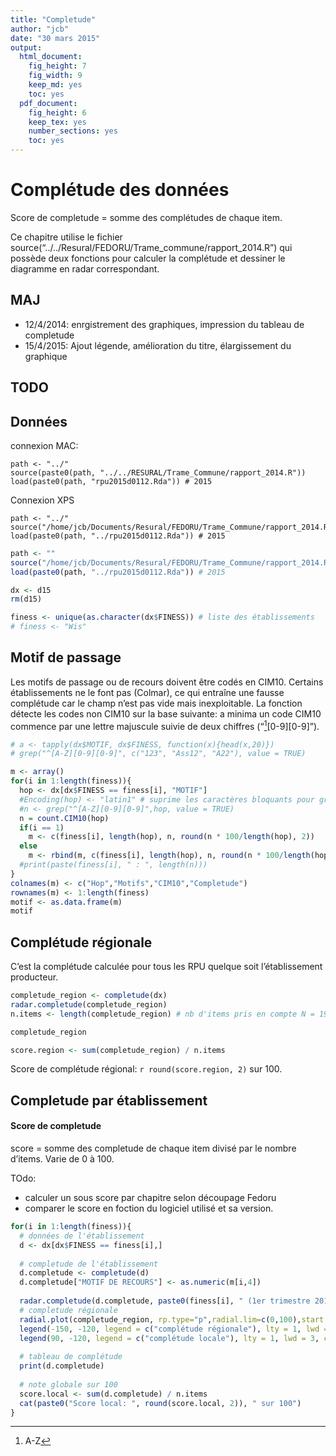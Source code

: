 ```yaml
---
title: "Completude"
author: "jcb"
date: "30 mars 2015"
output:
  html_document:
    fig_height: 7
    fig_width: 9
    keep_md: yes
    toc: yes
  pdf_document:
    fig_height: 6
    keep_tex: yes
    number_sections: yes
    toc: yes
---
```

Complétude des données
======================

Score de completude = somme des complétudes de chaque item.

Ce chapitre utilise le fichier source("../../Resural/FEDORU/Trame_commune/rapport_2014.R") qui possède deux fonctions pour calculer la complétude et dessiner le diagramme en radar correspondant.

MAJ
---

- 12/4/2014: enrgistrement des graphiques, impression du tableau de completude
- 15/4/2015: Ajout légende, amélioration du titre, élargissement du graphique

TODO
----

Données
-------

connexion MAC:
```{}
path <- "../"
source(paste0(path, "../../RESURAL/Trame_Commune/rapport_2014.R"))
load(paste0(path, "rpu2015d0112.Rda")) # 2015
```
Connexion XPS
```{}
path <- "../"
source("/home/jcb/Documents/Resural/FEDORU/Trame_Commune/rapport_2014.R")
load(paste0(path, "../rpu2015d0112.Rda")) # 2015
```

```r
path <- ""
source("/home/jcb/Documents/Resural/FEDORU/Trame_Commune/rapport_2014.R")
load(paste0(path, "../rpu2015d0112.Rda")) # 2015

dx <- d15
rm(d15)

finess <- unique(as.character(dx$FINESS)) # liste des établissements
# finess <- "Wis"
```

Motif de passage
----------------
Les motifs de passage ou de recours doivent être codés en CIM10. Certains établissements ne le font pas (Colmar), ce qui entraîne une fausse complétude car le champ n'est pas vide mais inexploitable. La fonction détecte les codes non CIM10 sur la base suivante: a minima un code CIM10 commence par une lettre majuscule suivie de deux chiffres ("^[A-Z][0-9][0-9]").

```r
# a <- tapply(dx$MOTIF, dx$FINESS, function(x){head(x,20)})
# grep("^[A-Z][0-9][0-9]", c("123", "Ass12", "A22"), value = TRUE)

m <- array()
for(i in 1:length(finess)){
  hop <- dx[dx$FINESS == finess[i], "MOTIF"]
  #Encoding(hop) <- "latin1" # suprime les caractères bloquants pour grep. Il s'agit de Colmar avec des caractères window du type \x9
  #n <- grep("^[A-Z][0-9][0-9]",hop, value = TRUE)
  n = count.CIM10(hop)
  if(i == 1)
    m <- c(finess[i], length(hop), n, round(n * 100/length(hop), 2))
  else
    m <- rbind(m, c(finess[i], length(hop), n, round(n * 100/length(hop), 2)))
  #print(paste(finess[i], " : ", length(n)))
}
colnames(m) <- c("Hop","Motifs","CIM10","Completude")
rownames(m) <- 1:length(finess)
motif <- as.data.frame(m)
motif
```

Complétude régionale
--------------------
C'est la complétude calculée pour tous les RPU quelque soit l'établissement producteur.

```r
completude_region <- completude(dx)
radar.completude(completude_region)
n.items <- length(completude_region) # nb d'items pris en compte N = 19

completude_region

score.region <- sum(completude_region) / n.items
```

Score de complétude régional: `r round(score.region, 2)` sur 100.

Completude par établissement
----------------------------

#### Score de completude 
score = somme des completude de chaque item divisé par le nombre d'items. Varie de 0 à 100. 

TOdo: 

- calculer un sous score par chapitre selon découpage Fedoru
- comparer le score en foction du logiciel utilisé et sa version.


```r

for(i in 1:length(finess)){
  # données de l'établissement
  d <- dx[dx$FINESS == finess[i],]
  
  # completude de l'établissement
  d.completude <- completude(d)
  d.completude["MOTIF DE RECOURS"] <- as.numeric(m[i,4])
  
  radar.completude(d.completude, paste0(finess[i], " (1er trimestre 2015)"))
  # completude régionale
  radial.plot(completude_region, rp.type="p",radial.lim=c(0,100),start = 1.57,clockwise = TRUE, line.col = "blue", add = TRUE)
  legend(-150, -120, legend = c("complétude régionale"), lty = 1, lwd = 3, col = "blue", bty = "n", cex = 0.8)
  legend(90, -120, legend = c("complétude locale"), lty = 1, lwd = 3, col = "red", bty = "n", cex = 0.8)
  
  # tableau de complétude
  print(d.completude)
  
  # note globale sur 100
  score.local <- sum(d.completude) / n.items
  cat(paste0("Score local: ", round(score.local, 2)), " sur 100")
}

```

